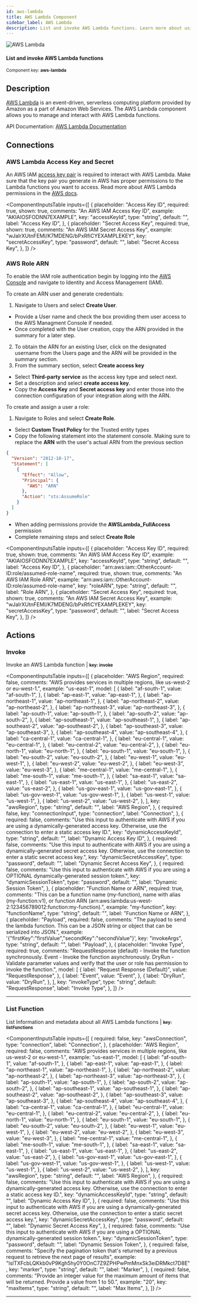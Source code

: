 ```yaml
---
id: aws-lambda
title: AWS Lambda Component
sidebar_label: AWS Lambda
description: List and invoke AWS Lambda functions. Learn more about using Prismatic's AWS Lambda component.
---
```


[//]: # "DO NOT EDIT THIS FILE MANUALLY."
[//]: # "This file was auto generated using scripts in docusaurus/scripts/components/"


<div className="avatar">
  <div className="avatar__photo-link avatar__photo avatar__photo--lg">
    <img
      src="/docs/img/components/icons/60/YXdzLWxhbWJkYQ==.png"
      alt="AWS Lambda"
    />
  </div>
  <div className="avatar__intro">
    <h4 className="avatar__name">List and invoke AWS Lambda functions</h4>
    <small className="avatar__subtitle">
      Component key: <b>aws-lambda</b>
    </small>
  </div>
</div>

## Description

[AWS Lambda](https://aws.amazon.com/lambda/) is an event-driven, serverless computing platform provided by Amazon as a part of Amazon Web Services.
The AWS Lambda component allows you to manage and interact with AWS Lambda functions.

API Documentation:
[AWS Lambda Documentation](https://docs.aws.amazon.com/lambda/?icmpid=docs_homepage_featuredsvcs)

## Connections

### AWS Lambda Access Key and Secret

An AWS IAM [access key pair](https://docs.aws.amazon.com/IAM/latest/UserGuide/id_credentials_access-keys.html) is required to interact with AWS Lambda.
Make sure that the key pair you generate in AWS has proper permissions to the Lambda functions you want to access.
Read more about AWS Lambda permissions in the [AWS docs](https://docs.aws.amazon.com/lambda/latest/dg/lambda-permissions.html).

<ComponentInputsTable
  inputs={[
    {
      placeholder: "Access Key ID",
      required: true,
      shown: true,
      comments: "An AWS IAM Access Key ID",
      example: "AKIAIOSFODNN7EXAMPLE",
      key: "accessKeyId",
      type: "string",
      default: "",
      label: "Access Key ID",
    },
    {
      placeholder: "Secret Access Key",
      required: true,
      shown: true,
      comments: "An AWS IAM Secret Access Key",
      example: "wJalrXUtnFEMI/K7MDENG/bPxRfiCYEXAMPLEKEY",
      key: "secretAccessKey",
      type: "password",
      default: "",
      label: "Secret Access Key",
    },
  ]}
/>

### AWS Role ARN

To enable the IAM role authentication begin by logging into the [AWS Console](https://aws.amazon.com/) and navigate to Identity and Access Management (IAM).

To create an ARN user and generate credentials:

1. Navigate to Users and select **Create User**.

- Provide a User name and check the box providing them user access to the AWS Managment Console if needed.
- Once completed with the User creation, copy the ARN provided in the summary for a later step.

2. To obtain the ARN for an existing User, click on the designated username from the Users page and the ARN will be provided in the summary section.
3. From the summary section, select **Create access key**

- Select **Third-party service** as the access key type and select next.
- Set a description and select **create access key**.
- Copy the **Access Key** and **Secret access key** and enter those into the connection configuration of your integration along with the ARN.

To create and assign a user a role:

1. Navigate to Roles and select **Create Role**.

- Select **Custom Trust Policy** for the Trusted entity types
- Copy the following statement into the statement console. Making sure to replace the **ARN** with the user's actual ARN from the previous section

```json
{
  "Version": "2012-10-17",
  "Statement": [
    {
      "Effect": "Allow",
      "Principal": {
        "AWS": "ARN"
      },
      "Action": "sts:AssumeRole"
    }
  ]
}
```

- When adding permissions provide the **AWSLambda_FullAccess** permission
- Complete remaining steps and select **Create Role**

<ComponentInputsTable
  inputs={[
    {
      placeholder: "Access Key ID",
      required: true,
      shown: true,
      comments: "An AWS IAM Access Key ID",
      example: "AKIAIOSFODNN7EXAMPLE",
      key: "accessKeyId",
      type: "string",
      default: "",
      label: "Access Key ID",
    },
    {
      placeholder: "arn:aws:iam::OtherAccount-ID:role/assumed-role-name",
      required: true,
      shown: true,
      comments: "An AWS IAM Role ARN",
      example: "arn:aws:iam::OtherAccount-ID:role/assumed-role-name",
      key: "roleARN",
      type: "string",
      default: "",
      label: "Role ARN",
    },
    {
      placeholder: "Secret Access Key",
      required: true,
      shown: true,
      comments: "An AWS IAM Secret Access Key",
      example: "wJalrXUtnFEMI/K7MDENG/bPxRfiCYEXAMPLEKEY",
      key: "secretAccessKey",
      type: "password",
      default: "",
      label: "Secret Access Key",
    },
  ]}
/>

## Actions

<div id="invoke" />

### Invoke

Invoke an AWS Lambda function | <small><b>key: invoke</b></small>

<ComponentInputsTable
  inputs={[
    {
      placeholder: "AWS Region",
      required: false,
      comments:
        "AWS provides services in multiple regions, like us-west-2 or eu-west-1.",
      example: "us-east-1",
      model: [
        {
          label: "af-south-1",
          value: "af-south-1",
        },
        {
          label: "ap-east-1",
          value: "ap-east-1",
        },
        {
          label: "ap-northeast-1",
          value: "ap-northeast-1",
        },
        {
          label: "ap-northeast-2",
          value: "ap-northeast-2",
        },
        {
          label: "ap-northeast-3",
          value: "ap-northeast-3",
        },
        {
          label: "ap-south-1",
          value: "ap-south-1",
        },
        {
          label: "ap-south-2",
          value: "ap-south-2",
        },
        {
          label: "ap-southeast-1",
          value: "ap-southeast-1",
        },
        {
          label: "ap-southeast-2",
          value: "ap-southeast-2",
        },
        {
          label: "ap-southeast-3",
          value: "ap-southeast-3",
        },
        {
          label: "ap-southeast-4",
          value: "ap-southeast-4",
        },
        {
          label: "ca-central-1",
          value: "ca-central-1",
        },
        {
          label: "eu-central-1",
          value: "eu-central-1",
        },
        {
          label: "eu-central-2",
          value: "eu-central-2",
        },
        {
          label: "eu-north-1",
          value: "eu-north-1",
        },
        {
          label: "eu-south-1",
          value: "eu-south-1",
        },
        {
          label: "eu-south-2",
          value: "eu-south-2",
        },
        {
          label: "eu-west-1",
          value: "eu-west-1",
        },
        {
          label: "eu-west-2",
          value: "eu-west-2",
        },
        {
          label: "eu-west-3",
          value: "eu-west-3",
        },
        {
          label: "me-central-1",
          value: "me-central-1",
        },
        {
          label: "me-south-1",
          value: "me-south-1",
        },
        {
          label: "sa-east-1",
          value: "sa-east-1",
        },
        {
          label: "us-east-1",
          value: "us-east-1",
        },
        {
          label: "us-east-2",
          value: "us-east-2",
        },
        {
          label: "us-gov-east-1",
          value: "us-gov-east-1",
        },
        {
          label: "us-gov-west-1",
          value: "us-gov-west-1",
        },
        {
          label: "us-west-1",
          value: "us-west-1",
        },
        {
          label: "us-west-2",
          value: "us-west-2",
        },
      ],
      key: "awsRegion",
      type: "string",
      default: "",
      label: "AWS Region",
    },
    {
      required: false,
      key: "connectionInput",
      type: "connection",
      label: "Connection",
    },
    {
      required: false,
      comments:
        "Use this input to authenticate with AWS if you are using a dynamically-generated access key. Otherwise, use the connection to enter a static access key ID.",
      key: "dynamicAccessKeyId",
      type: "string",
      default: "",
      label: "Dynamic Access Key ID",
    },
    {
      required: false,
      comments:
        "Use this input to authenticate with AWS if you are using a dynamically-generated secret access key. Otherwise, use the connection to enter a static secret access key.",
      key: "dynamicSecretAccessKey",
      type: "password",
      default: "",
      label: "Dynamic Secret Access Key",
    },
    {
      required: false,
      comments:
        "Use this input to authenticate with AWS if you are using a OPTIONAL dynamically-generated session token.",
      key: "dynamicSessionToken",
      type: "password",
      default: "",
      label: "Dynamic Session Token",
    },
    {
      placeholder: "Function Name or ARN",
      required: true,
      comments:
        "This can be a function name (my-function), name with alias (my-function:v1), or function ARN (arn:aws:lambda:us-west-2:123456789012:function:my-function).",
      example: "my-function",
      key: "functionName",
      type: "string",
      default: "",
      label: "Function Name or ARN",
    },
    {
      placeholder: "Payload",
      required: false,
      comments:
        "The payload to send the lambda function. This can be a JSON string or object that can be serialized into JSON.",
      example: '{"firstKey":"firstValue","secondKey":"secondValue"}',
      key: "invokeArgs",
      type: "string",
      default: "",
      label: "Payload",
    },
    {
      placeholder: "Invoke Type",
      required: true,
      comments:
        "RequestResponse (default) - Invoke the function synchronously. Event - Invoke the function asynchronously. DryRun - Validate parameter values and verify that the user or role has permission to invoke the function.",
      model: [
        {
          label: "Request Response (Default)",
          value: "RequestResponse",
        },
        {
          label: "Event",
          value: "Event",
        },
        {
          label: "DryRun",
          value: "DryRun",
        },
      ],
      key: "invokeType",
      type: "string",
      default: "RequestResponse",
      label: "Invoke Type",
    },
  ]}
/>

<hr className="componentActionSeparator" />

<div id="listfunctions" />

### List Function

List Information and metadata about all AWS Lambda functions | <small><b>key: listFunctions</b></small>

<ComponentInputsTable
  inputs={[
    {
      required: false,
      key: "awsConnection",
      type: "connection",
      label: "Connection",
    },
    {
      placeholder: "AWS Region",
      required: false,
      comments:
        "AWS provides services in multiple regions, like us-west-2 or eu-west-1.",
      example: "us-east-1",
      model: [
        {
          label: "af-south-1",
          value: "af-south-1",
        },
        {
          label: "ap-east-1",
          value: "ap-east-1",
        },
        {
          label: "ap-northeast-1",
          value: "ap-northeast-1",
        },
        {
          label: "ap-northeast-2",
          value: "ap-northeast-2",
        },
        {
          label: "ap-northeast-3",
          value: "ap-northeast-3",
        },
        {
          label: "ap-south-1",
          value: "ap-south-1",
        },
        {
          label: "ap-south-2",
          value: "ap-south-2",
        },
        {
          label: "ap-southeast-1",
          value: "ap-southeast-1",
        },
        {
          label: "ap-southeast-2",
          value: "ap-southeast-2",
        },
        {
          label: "ap-southeast-3",
          value: "ap-southeast-3",
        },
        {
          label: "ap-southeast-4",
          value: "ap-southeast-4",
        },
        {
          label: "ca-central-1",
          value: "ca-central-1",
        },
        {
          label: "eu-central-1",
          value: "eu-central-1",
        },
        {
          label: "eu-central-2",
          value: "eu-central-2",
        },
        {
          label: "eu-north-1",
          value: "eu-north-1",
        },
        {
          label: "eu-south-1",
          value: "eu-south-1",
        },
        {
          label: "eu-south-2",
          value: "eu-south-2",
        },
        {
          label: "eu-west-1",
          value: "eu-west-1",
        },
        {
          label: "eu-west-2",
          value: "eu-west-2",
        },
        {
          label: "eu-west-3",
          value: "eu-west-3",
        },
        {
          label: "me-central-1",
          value: "me-central-1",
        },
        {
          label: "me-south-1",
          value: "me-south-1",
        },
        {
          label: "sa-east-1",
          value: "sa-east-1",
        },
        {
          label: "us-east-1",
          value: "us-east-1",
        },
        {
          label: "us-east-2",
          value: "us-east-2",
        },
        {
          label: "us-gov-east-1",
          value: "us-gov-east-1",
        },
        {
          label: "us-gov-west-1",
          value: "us-gov-west-1",
        },
        {
          label: "us-west-1",
          value: "us-west-1",
        },
        {
          label: "us-west-2",
          value: "us-west-2",
        },
      ],
      key: "awsRegion",
      type: "string",
      default: "",
      label: "AWS Region",
    },
    {
      required: false,
      comments:
        "Use this input to authenticate with AWS if you are using a dynamically-generated access key. Otherwise, use the connection to enter a static access key ID.",
      key: "dynamicAccessKeyId",
      type: "string",
      default: "",
      label: "Dynamic Access Key ID",
    },
    {
      required: false,
      comments:
        "Use this input to authenticate with AWS if you are using a dynamically-generated secret access key. Otherwise, use the connection to enter a static secret access key.",
      key: "dynamicSecretAccessKey",
      type: "password",
      default: "",
      label: "Dynamic Secret Access Key",
    },
    {
      required: false,
      comments:
        "Use this input to authenticate with AWS if you are using a OPTIONAL dynamically-generated session token.",
      key: "dynamicSessionToken",
      type: "password",
      default: "",
      label: "Dynamic Session Token",
    },
    {
      required: false,
      comments:
        "Specify the pagination token that's returned by a previous request to retrieve the next page of results",
      example: "lslTXFcbLQKkb0vP9Kgh5hy0Y0OnC7Z9ZPHPwPmMnxSk3eiDRMkct7D8E",
      key: "marker",
      type: "string",
      default: "",
      label: "Marker",
    },
    {
      required: false,
      comments:
        "Provide an integer value for the maximum amount of items that will be returned. Provide a value from 1 to 50.",
      example: "20",
      key: "maxItems",
      type: "string",
      default: "",
      label: "Max Items",
    },
  ]}
/>

<hr className="componentActionSeparator" />
